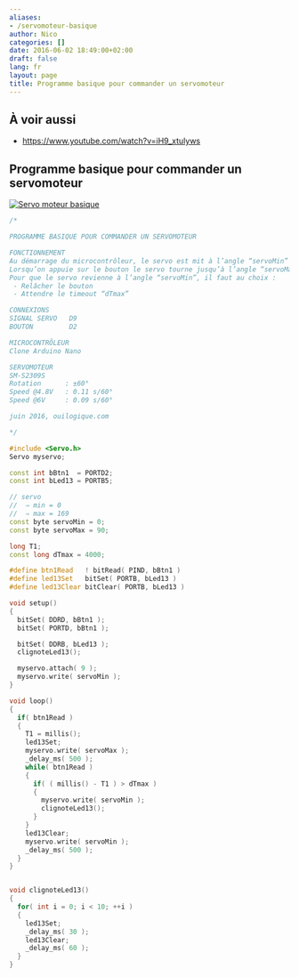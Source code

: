 ```yaml
---
aliases:
- /servomoteur-basique
author: Nico
categories: []
date: 2016-06-02 18:49:00+02:00
draft: false
lang: fr
layout: page
title: Programme basique pour commander un servomoteur
---
```


## À voir aussi

-   <https://www.youtube.com/watch?v=iH9_xtulyws>

## Programme basique pour commander un servomoteur

[![Servo moteur basique][img_1]][img_1]

[img_1]: ./images/2016-06-02-servomoteur-basique_lowres.jpg

```c++
/*

PROGRAMME BASIQUE POUR COMMANDER UN SERVOMOTEUR

FONCTIONNEMENT
Au démarrage du microcontrôleur, le servo est mit à l’angle “servoMin”
Lorsqu’on appuie sur le bouton le servo tourne jusqu’à l’angle “servoMax”
Pour que le servo revienne à l’angle “servoMin”, il faut au choix :
 - Relâcher le bouton
 - Attendre le timeout “dTmax”

CONNEXIONS
SIGNAL SERVO   D9
BOUTON         D2

MICROCONTRÔLEUR
Clone Arduino Nano

SERVOMOTEUR
SM-S2309S
Rotation      : ±60°
Speed @4.8V   : 0.11 s/60°
Speed @6V     : 0.09 s/60°

juin 2016, ouilogique.com

*/

#include <Servo.h>
Servo myservo;

const int bBtn1  = PORTD2;
const int bLed13 = PORTB5;

// servo
//  ⇒ min = 0
//  ⇒ max = 169
const byte servoMin = 0;
const byte servoMax = 90;

long T1;
const long dTmax = 4000;

#define btn1Read   ! bitRead( PIND, bBtn1 )
#define led13Set   bitSet( PORTB, bLed13 )
#define led13Clear bitClear( PORTB, bLed13 )

void setup()
{
  bitSet( DDRD, bBtn1 );
  bitSet( PORTD, bBtn1 );

  bitSet( DDRB, bLed13 );
  clignoteLed13();

  myservo.attach( 9 );
  myservo.write( servoMin );
}

void loop()
{
  if( btn1Read )
  {
    T1 = millis();
    led13Set;
    myservo.write( servoMax );
    _delay_ms( 500 );
    while( btn1Read )
    {
      if( ( millis() - T1 ) > dTmax )
      {
        myservo.write( servoMin );
        clignoteLed13();
      }
    }
    led13Clear;
    myservo.write( servoMin );
    _delay_ms( 500 );
  }
}


void clignoteLed13()
{
  for( int i = 0; i < 10; ++i )
  {
    led13Set;
    _delay_ms( 30 );
    led13Clear;
    _delay_ms( 60 );
  }
}
```

<script src="/js/prev_next_links.js"></script>
<script src="/js/prev_next_buttons.js"></script>

    